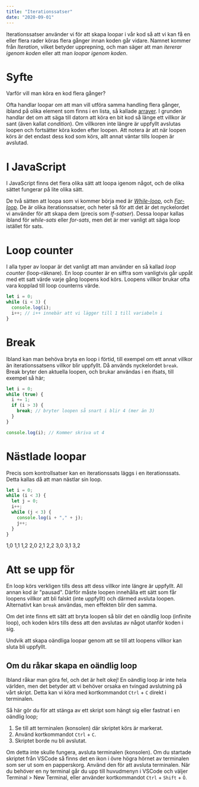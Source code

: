 ```yaml
---
title: "Iterationssatser"
date: "2020-09-01"
---
```


Iterationssatser använder vi för att skapa loopar i vår kod så att vi kan få en eller flera rader köras flera gånger innan koden går vidare.
Namnet kommer från _Iteration_, vilket betyder upprepning, och man säger att man _itererar igenom koden_ eller att man _loopar igenom koden_.

# Syfte

Varför vill man köra en kod flera gånger?

Ofta handlar loopar om att man vill utföra samma handling flera gånger, ibland på olika element som finns i en lista, så kallade [arrayer](https://guteteknik.netlify.app/prog1/arrayer). I grunden handlar det om att säga till datorn att köra en bit kod så länge ett villkor är sant (även kallat _condition_). Om villkoren inte längre är uppfyllt avslutas loopen och fortsätter köra koden efter loopen. Att notera är att när loopen körs är det endast dess kod som körs, allt annat väntar tills loopen är avslutad.

# I JavaScript

I JavaScript finns det flera olika sätt att loopa igenom något, och de olika sättet fungerar på lite olika sätt.

De två sätten att loopa som vi kommer börja med är _[While-loop](https://guteteknik.netlify.app/prog1/iterationssatser/while)_, och _[For-loop](https://guteteknik.netlify.app/prog1/iterationssatser/for)_. De är olika iterationssatser, och heter så för att det är det nyckelordet vi använder för att skapa dem (precis som _If-satser_). Dessa loopar kallas ibland för _while-sats_ eller _for-sats_, men det är mer vanligt att säga loop istället för sats.

# Loop counter

I alla typer av loopar är det vanligt att man använder en så kallad _loop counter_ (loop-räknare). En loop counter är en siffra som vanligtvis går uppåt med ett satt värde varje gång loopens kod körs. Loopens villkor brukar ofta vara kopplad till loop counterns värde.

```javascript
let i = 0;
while (i < 3) {
  console.log(i);
  i++; // i++ innebär att vi lägger till 1 till variabeln i
}
```

# Break

Ibland kan man behöva bryta en loop i förtid, till exempel om ett annat villkor än iterationssatsens villkor blir uppfyllt. Då används nyckelordet `break`.
Break bryter den aktuella loopen, och brukar användas i en ifsats, till exempel så här;

```javascript
let i = 0;
while (true) {
  i += 1;
  if (i > 3) {
    break; // bryter loopen så snart i blir 4 (mer än 3)
  }
}

console.log(i); // Kommer skriva ut 4
```

# Nästlade loopar

Precis som kontrollsatser kan en iterationssats läggs i en iterationssats. Detta kallas då att man nästlar sin loop.

```javascript
let i = 0;
while (i < 3) {
  let j = 0;
  i++;
  while (j < 3) {
    console.log(i + "," + j);
    j++;
  }
}
```

<Result>

1,0
1,1
1,2
2,0
2,1
2,2
3,0
3,1
3,2

</Result>

# Att se upp för

En loop körs verkligen tills dess att dess villkor inte längre är uppfyllt. All annan kod är "pausad". Därför måste loopen innehålla ett sätt som får loopens villkor att bli falskt (inte uppfyllt) och därmed avsluta loopen. Alternativt kan `break` användas, men effekten blir den samma.

Om det inte finns ett sätt att bryta loopen så blir det en oändlig loop (infinite loop), och koden körs tills dess att den avslutas av något utanför koden i sig.

Undvik att skapa oändliga loopar genom att se till att loopens villkor kan sluta bli uppfyllt.

## Om du råkar skapa en oändlig loop
Ibland råkar man göra fel, och det är helt okej! En oändlig loop är inte hela världen, men det betyder att vi behöver orsaka en tvingad avslutning på vårt skript. Detta kan vi köra med kortkommandot `Ctrl` + `C` direkt i terminalen.

Så här gör du för att stänga av ett skript som hängt sig eller fastnat i en oändlig loop;

1. Se till att terminalen (konsolen) där skriptet körs är markerat.
2. Använd kortkommandot `Ctrl` + `C`.
3. Skriptet borde nu bli avslutat.

Om detta inte skulle fungera, avsluta terminalen (konsolen). Om du startade skriptet från VSCode så finns det en ikon i övre högra hörnet av terminalen som ser ut som en papperskorg. Använd den för att avsluta terminalen. När du behöver en ny terminal går du upp till huvudmenyn i VSCode och väljer Terminal > New Terminal, eller använder kortkommandot `Ctrl` + `Shift` + `Ö`.